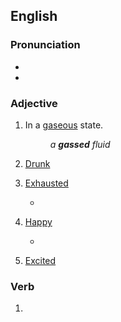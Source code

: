 ==English==

===Pronunciation===
* {{IPA|/ɡæst/|lang=en}}
* {{rhymes|æst|lang=en}}

===Adjective===
{{en-adj}}

# In a [[gaseous]] state.
#: ''a '''gassed''' fluid''
# {{lb|en|slang}} [[drunk|Drunk]] {{defdate|from 1860s}}
# {{lb|en|slang}} [[exhausted|Exhausted]]
#* {{quote-book
|year=1994
|first=Charles Edward|last=Eaton|authorlink=Charles Edward Eaton
|chapter=The Blue Window
|title=The Country of the Blue
|isbn=9780845348505
|page=71
|passage=They looked '''gassed''', panting, spent, given over
}}
# {{lb|en|slang}} [[happy|Happy]]
#* {{quote-journal
|date=1974-02
|first=Frank Marshall|last=Davis|authorlink=Frank Marshall Davis
|title=Duke Ellington
|journal={{w|Negro Digest|Black World}}
|volume=23|number=4
|page=23
|pageurl=https://books.google.com/books?id=ojkDAAAAMBAJpg=PA23
|passage=Light the cannon crackers / I have a taste for the exploding hot; / Turn on the cool / Give me the sound of honey / In my ear— Gentlemen / I am '''gassed'''!
}}
# {{lb|en|MLE}} [[excited|Excited]]

===Verb===
{{head|en|verb form}}

# {{en-past of|gas}}